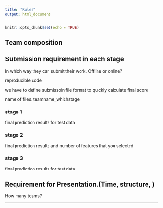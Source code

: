 ```yaml
---
title: "Rules"
output: html_document
---
```


```r
knitr::opts_chunk$set(echo = TRUE)
```

## Team composition

## Submission requirement in each stage

In which way they can submit their work. Offline or online?

reproducible code  

we have to define submissoin file format to quickly calculate final score

name of files. teamname_whichstage

### stage 1
final prediction results for test data

### stage 2
final prediction results and number of features that you selected 

### stage 3
final prediction results for test data 



## Requirement for Presentation.(Time, structure, )
How many teams?


---
